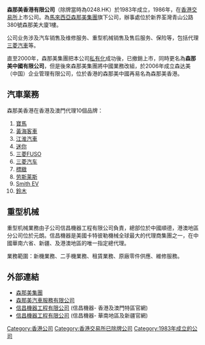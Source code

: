 '''森那美香港有限公司'''（除牌當時為0248.HK）於1983年成立，1986年，在[[香港交易所|香港交易所]]上市公司。為[[馬來西亞|馬來西亞]][[森那美|森那美集團]]旗下公司，辦事處位於新界荃灣青山公路380號森那美大廈1樓。

公司业务涉及汽车销售及维修服务、重型机械销售及售后服务、保险等，包括代理[[三菱汽車|三菱汽車]]等。

直至2000年，森那美集團把本公司[[私有化|私有化]]成功後，已撤銷上市，同時更名為'''森那美中國有限公司'''，但是後來森那美集團將中國業務改組，於2006年成立森达美（中国）企业管理有限公司，位於香港的森那美中國再易名為森那美香港。

==汽車業務==
森那美香港在香港及澳門代理10個品牌：
#[[BMW|寶馬]]
#[[黃海客車|黃海客車]]
#[[江淮汽車|江淮汽車]]
#[[寶馬迷你|迷你]]
#[[三菱扶桑卡客车|三菱FUSO]]
#[[三菱汽车|三菱汽车]]
#[[標緻汽車|標緻]]
#[[劳斯莱斯汽车|劳斯莱斯]]
#[[Smith_EV|Smith EV]]
#[[鈴木股份有限公司|鈴木]]

==重型机械==
重型机械業務由子公司信昌機器工程有限公司負責，總部位於中國順德，港澳地區分公司位於元朗。信昌機器是美國卡特彼勒機械全球最大的代理商集團之一，在中國華南六省、新疆、及港澳地區的唯一指定總代理。

業務範圍：新機業務、二手機業務、租賃業務、原廠零件供應、維修服務。

==外部連結==
*[http://www.simedarby.com/ 森那美集團] {{Wayback|url=http://www.simedarby.com/ |date=20120415021054 }}
*[http://www.sdesc.com.hk/ 森那美汽車服務有限公司] {{Wayback|url=http://www.sdesc.com.hk/ |date=20120301010438 }}
*[https://www.cel-cat.com/ 信昌機器工程有限公司] (信昌機器- 香港及澳門特區官網) 
*[https://www.cel-cat.com.cn/ 信昌機器工程有限公司] (信昌機器- 華南地區及新疆官網)

[[Category:香港公司|Category:香港公司]]
[[Category:香港交易所已除牌公司|Category:香港交易所已除牌公司]]
[[Category:1983年成立的公司|Category:1983年成立的公司]]